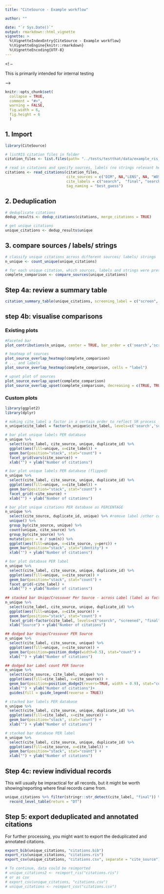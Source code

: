 ```yaml
---
title: "CiteSource - Example workflow"

author: ""

date: "`r Sys.Date()`"
output: rmarkdown::html_vignette
vignette: >
  %\VignetteIndexEntry{CiteSource - Example workflow}
  %\VignetteEngine{knitr::rmarkdown}
  %\VignetteEncoding{UTF-8}
---
```



<! -- 

This is primarily intended for internal testing

--> 

```r
knitr::opts_chunk$set(
  collapse = TRUE,
  comment = "#>",
  warning = FALSE,
  fig.width = 6,
  fig.height = 6
  )
```

## 1. Import


```r
library(CiteSource)

# listRIS citation files in folder
citation_files <- list.files(path= "../tests/testthat/data/example_ris_with_labels", pattern = "\\.ris", full.names = TRUE)

# read in citations and specify sources, labels (no strings relevant here)
citations <- read_citations(citation_files,
                            cite_sources = c("DIM", NA,"LENS", NA, "WOS"),
                            cite_labels = c("search",  "final", "search", "screen", "search"),
                            tag_naming = "best_guess")
```

## 2. Deduplication

```r
# deduplicate citations 
dedup_results <- dedup_citations(citations, merge_citations = TRUE)

# get unique citations
unique_citations <- dedup_results$unique
```

## 3. compare sources / labels/ strings


```r
# classify unique citations across different sources/ labels/ strings
n_unique <- count_unique(unique_citations)

# for each unique citation, which sources, labels and strings were present
complete_comparison <- compare_sources(unique_citations)
```

## Step 4a: review a summary table

```r
citation_summary_table(unique_citations, screening_label = c("screen", "final"))
```
## step 4b: visualise comparisons

### Existing plots

```r
#Faceted bar
plot_contributions(n_unique, center = TRUE, bar_order = c('search','screen','final'))

# heatmap of sources
plot_source_overlap_heatmap(complete_comparison)
# ... and labels
plot_source_overlap_heatmap(complete_comparison, cells = "label")

# upset plot of sources
plot_source_overlap_upset(complete_comparison)
plot_source_overlap_upset(complete_comparison, decreasing = c(TRUE, TRUE))
```

### Custom plots

```r

library(ggplot2)
library(dplyr)

# making cite_label a factor in a certain order to reflect SR process - search, screen, final
n_unique$cite_label = factor(n_unique$cite_label, levels=c('search','screen','final'))

# bar plot unique labels PER database
n_unique %>%
  select(cite_label, cite_source, unique, duplicate_id) %>%
  ggplot(aes(fill=unique, x=cite_label)) + 
  geom_bar(position="stack", stat="count") +
  facet_grid(vars(cite_source)) +
  xlab("") + ylab("Number of citations")

# bar plot unique labels PER database (flipped)
n_unique %>%
  select(cite_label, cite_source, unique, duplicate_id) %>%
  ggplot(aes(fill=unique, x=cite_label)) + 
  geom_bar(position="stack", stat="count") +
  facet_grid(~cite_source) +
  xlab("") + ylab("Number of citations")

# bar plot unique citations PER database as PERCENTAGE
n_unique %>% 
  select(cite_source, duplicate_id, unique) %>% #remove label /other cols to prevent duplicated rows
  unique() %>% 
  group_by(cite_source, unique) %>%
  count(unique, cite_source) %>%
  group_by(cite_source) %>%
  mutate(perc = n / sum(n)) %>%
  ggplot(aes(fill=unique, x=cite_source, y=perc)) + 
  geom_bar(position="stack", stat="identity") +
  xlab("") + ylab("Number of citations")

# bar plot database PER label
n_unique %>%
  select(cite_label, cite_source, unique, duplicate_id) %>% 
  ggplot(aes(fill=unique, x=cite_source)) + 
  geom_bar(position="stack", stat="count") +
  facet_grid(~cite_label) +
  xlab("") + ylab("Number of citations")
  
## stacked bar Uniqe/Crossover Per Source - across Label (label as factor specified)
n_unique %>%
  select(cite_label, cite_source, unique, duplicate_id) %>% 
  ggplot(aes(fill=unique, x=cite_source)) + 
  geom_bar(position="stack", stat="count") +
  facet_grid(~factor(cite_label, levels=c("search", "screened", "final"))) +
  xlab("Source") + ylab("Number of citations")

## dodged bar Uniqe/Crossover PER Source
n_unique %>%
  select(cite_label, cite_source, unique) %>% 
  ggplot(aes(fill=unique, x=cite_source)) + 
  geom_bar(position=position_dodge(width=0.5), stat="count") +
  xlab("") + ylab("Number of citations")

## dodged bar Label count PER Source 
n_unique %>%
  select(cite_source, cite_label, unique) %>%
  ggplot(aes(fill=cite_label, x=cite_source)) + 
  geom_bar(position=position_dodge2(revers=TRUE, width = 0.9), stat="count") +
  xlab("") + ylab("Number of citations")+
  guides(fill = guide_legend(reverse = TRUE))

# stacked bar labels PER database
n_unique %>%
  select(cite_label, cite_source, unique, duplicate_id) %>%
  ggplot(aes(fill=cite_label, x=cite_source)) + 
  geom_bar(position="stack", stat="count") +
  xlab("") + ylab("Number of citations")

# stacked bar database PER label
n_unique %>%
  select(cite_label, cite_source, unique, duplicate_id) %>%
  ggplot(aes(fill=cite_source, x=cite_label)) + 
  geom_bar(position="stack", stat="count") +
  xlab("") + ylab("Number of citations")
```

## Step 4c: review individual records

This will usually be impractical for all records, but it might be worth showing/reporting where final records came from.

```r
unique_citations %>% filter(stringr::str_detect(cite_label, "final")) %>% 
  record_level_table(return = "DT")
```

## Step 5: export deduplicated and annotated citations

For further processing, you might want to export the deduplicated and annotated citations.

```r
export_bib(unique_citations, "citations.bib")
export_ris(unique_citations, "citations.ris")
export_csv(unique_citations, "citations.csv", separate = "cite_source")

# To continue, data could be reimported
# unique_citations2 <- reimport_ris("citations.ris")
# or as csv
# export_csv(unique_citations, "citations.csv")
# unique_citations <- reimport_csv("citations.csv")
```


